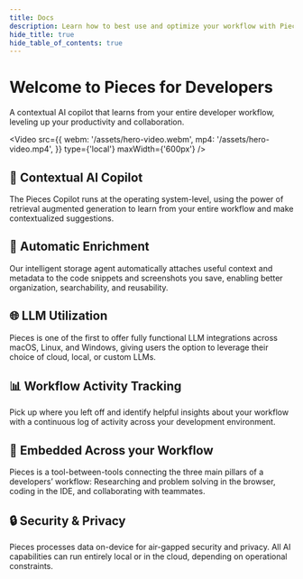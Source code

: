 ```yaml
---
title: Docs
description: Learn how to best use and optimize your workflow with Pieces for Developers! Read the sections in sequential order or click the links in the navigation on the right to get directly to the topic you need.
hide_title: true
hide_table_of_contents: true
---
```



<div className={'hero-container'}>
  <div style={{display: 'flex', flexDirection: 'column', alignItems: 'center', justifyContent: 'center', margin: '20px 0'}}>
    <h1 style={{color: 'var(--ifm-color-primary-darkest)', fontSize: '2.5rem', textAlign: 'center', marginBottom: 0}}>
      Welcome to Pieces for Developers
    </h1>
    <p style={{color: 'var(--ifm-color-primary-darkest)', fontSize: '1rem', textAlign: 'center'}}>
      A contextual AI copilot that learns from your entire developer workflow, leveling up your productivity and collaboration.
    </p>
    <CTAButton
      href={"/installation-getting-started/what-am-i-installing"}
      label={'Get Started'}
    />
  </div>

  <Video
    src={{
      webm: '/assets/hero-video.webm',
      mp4: '/assets/hero-video.mp4',
    }}
    type={'local'}
    maxWidth={'600px'}
  />
</div>

<Grid cols={3}>
  <div className={'feature-card'}>
    <h2>🤖 Contextual AI Copilot</h2>
    <p>The Pieces Copilot runs at the operating system-level, using the power of retrieval augmented generation to learn from your entire workflow and make contextualized suggestions.</p>
  </div>
  <div className={'feature-card'}>
    <h2>🧠 Automatic Enrichment</h2>
    <p>Our intelligent storage agent automatically attaches useful context and metadata to the code snippets and screenshots you save, enabling better organization, searchability, and reusability.</p>
  </div>
  <div className={'feature-card'}>
    <h2>🌐 LLM Utilization</h2>
    <p>Pieces is one of the first to offer fully functional LLM integrations across macOS, Linux, and Windows, giving users the option to leverage their choice of cloud, local, or custom LLMs.</p>
  </div>
  <div className={'feature-card'}>
    <h2>📊 Workflow Activity Tracking</h2>
    <p>Pick up where you left off and identify helpful insights about your workflow with a continuous log of activity across your development environment.</p>
  </div>
  <div className={'feature-card'}>
    <h2>🔗 Embedded Across your Workflow</h2>
    <p>Pieces is a tool-between-tools connecting the three main pillars of a developers’ workflow: Researching and problem solving in the browser, coding in the IDE, and collaborating with teammates.</p>
  </div>
  <div className={'feature-card'}>
    <h2>🔒 Security & Privacy</h2>
    <p>Pieces processes data on-device for air-gapped security and privacy. All AI capabilities can run entirely local or in the cloud, depending on operational constraints.</p>
  </div>
</Grid>
